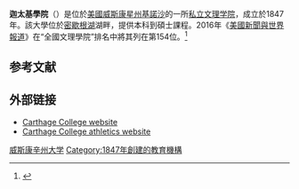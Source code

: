 {{Infobox University
|name = Carthage College
|image = 
|motto = Seeking truth. Building strength. Inspiring service. Together.
|established = 1847
 |type = [[私立大学|私立]][[美国文理学院|文理学院]]
|president = Dr. Gregory Woodward
|city = [[基諾沙_(威斯康辛州)|基諾沙]]
|state=[[威斯康星州|威斯康星州]]
|country=[[美國|美國]]
|students = 2,600
|nickname = Red Men and Lady Reds
|faculty = 150
|affiliation = [[美国福音信义会|美国福音信义会]]
|website = [http://www.carthage.edu/ www.carthage.edu]
|endowment = $8100萬
}}

'''迦太基學院'''（{{Lang-en|Carthage College}}）是位於[[美國|美國]][[威斯康星州|威斯康星州]][[基諾沙_(威斯康辛州)|基諾沙]]的一所[[私立大学|私立]][[美国文理学院|文理学院]]，成立於1847年。該大學位於[[密歇根湖|密歇根湖]]湖畔，提供本科到碩士課程。2016年《[[美國新聞與世界報道|美國新聞與世界報道]]》在“全國文理學院”排名中將其列在第154位。<ref>{{cite web|title=Carthage College|url=http://colleges.usnews.rankingsandreviews.com/best-colleges/carthage-college-3839|publisher=U.S. News and World Report|accessdate=2016-03-08|archive-date=2016-03-04|archive-url=https://web.archive.org/web/20160304092443/http://colleges.usnews.rankingsandreviews.com/best-colleges/carthage-college-3839|dead-url=no}}</ref>

==参考文献==
{{Reflist}}

==外部链接==
{{Commonscat|Carthage College|迦太基學院}}
* [http://www.carthage.edu Carthage College website] {{Wayback|url=http://www.carthage.edu/ |date=20150316094155 }}
* [http://athletics.carthage.edu Carthage College athletics website] {{Wayback|url=http://athletics.carthage.edu/ |date=20121118200704 }}
{{芝加哥大都會區的學院和大學}}
{{威斯康星州的學院和大學}}

[[Category:威斯康辛州大学|]]
[[Category:1847年創建的教育機構|Category:1847年創建的教育機構]]